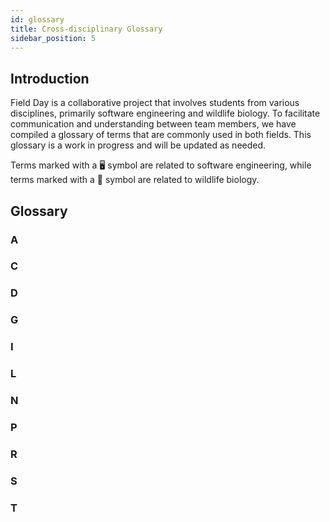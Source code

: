 ```yaml
---
id: glossary
title: Cross-disciplinary Glossary
sidebar_position: 5
---
```



## Introduction

Field Day is a collaborative project that involves students from various disciplines, primarily software engineering and wildlife biology. To facilitate communication and understanding between team members, we have compiled a glossary of terms that are commonly used in both fields. This glossary is a work in progress and will be updated as needed.

Terms marked with a 🖥️ symbol are related to software engineering, while terms marked with a 🐾 symbol are related to wildlife biology.

## Glossary

### A

<GlossaryEntry term="AsciiDoc 🖥️" definition="AsciiDoc is a lightweight markup language used to write documentation. It is similar to Markdown but offers more features." field="software" />

### C

<GlossaryEntry term="Capture Mark Recapture (CMR) 🐾" definition="A method used in wildlife biology to estimate an animal population's size. It involves capturing animals, marking them, releasing them, and then recapturing them to see how many marked animals are found." field="biology" />

### D

<GlossaryEntry term="Docusaurus 🖥️" definition="Docusaurus is a project for building, deploying, and maintaining open source project websites easily. It is used to build the Field Day documentation site." field="software" />

### G

<GlossaryEntry term="Genus 🐾" definition="A rank in the biological classification system (taxonomy) that is above species and below family. It groups together species that are structurally similar or common in some way." field="biology" />

<GlossaryEntry term="GitHub 🖥️" definition="GitHub is a platform for version control and collaboration. It allows multiple people to work on projects at the same time, track changes, and manage different versions of the project. To report issues or request features for Field Day, you will need a GitHub account." field="software" />

<GlossaryEntry term="Google Firebase 🖥️" definition="Google Firebase is a platform developed by Google for creating mobile and web applications. It provides a variety of tools and services to help developers build high-quality apps." field="software" />

<GlossaryEntry term="Google Firestore 🖥️" definition="Google Firestore is a flexible, scalable database for mobile, web, and server development from Firebase and Google Cloud Platform. It is used to store and sync data for client- and server-side development." field="software" />

### I

<GlossaryEntry term="Issue 🖥️" definition="An issue is a way to track enhancements, tasks, or bugs for your projects. They can be created and managed on GitHub." field="software" />

### L

<GlossaryEntry term="Lunr.js 🖥️" definition="Lunr.js is a small, full-text search library for use in the browser. It is used in the Field Day project to provide search functionality." field="software" />

### N

<GlossaryEntry term="Node.js 🖥️" definition="Node.js is a JavaScript runtime built on Chrome's V8 JavaScript engine. It allows you to run JavaScript on the server side." field="software" />

<GlossaryEntry term="npm 🖥️" definition="npm is the package manager for Node.js. It allows you to install and manage dependencies for your project." field="software" />

### P

<GlossaryEntry term="Progressive Web App (PWA) 🖥️" definition="A Progressive Web App (PWA) is a type of application software delivered through the web, built using common web technologies including HTML, CSS, and JavaScript. It is intended to work on any platform that uses a standards-compliant browser." field="software" />

<GlossaryEntry term="Pull Request 🖥️" definition="A pull request is a method of submitting contributions to a project. It is a request to merge code changes into the main project repository." field="software" />

### R

<GlossaryEntry term="React 🖥️" definition="React is a JavaScript library for building user interfaces. It is maintained by Facebook and a community of individual developers and companies." field="software" />

<GlossaryEntry term="Repository 🖥️" definition="A repository is a central location in which data is stored and managed. In GitHub, a repository is used to organize a single project." field="software" />

### S

<GlossaryEntry term="Species 🐾" definition="The basic unit of biological classification, a species is a group of organisms that can reproduce and have fertile offspring." field="biology" />

### T

<GlossaryEntry term="Taxonomy 🐾" definition="The science of classification of organisms. It involves naming, describing, and classifying organisms into groups based on shared characteristics." field="biology" />

<GlossaryEntry term="Toe-clip Code 🐾" definition="A method used in wildlife biology to uniquely mark small animals by clipping their toes in a specific pattern. This method helps in identifying individual animals during recapture." field="biology" />